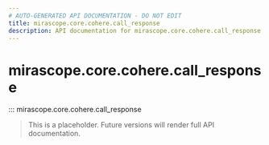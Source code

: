 ```yaml
---
# AUTO-GENERATED API DOCUMENTATION - DO NOT EDIT
title: mirascope.core.cohere.call_response
description: API documentation for mirascope.core.cohere.call_response
---
```


# mirascope.core.cohere.call_response

::: mirascope.core.cohere.call_response

> This is a placeholder. Future versions will render full API documentation.
